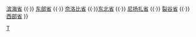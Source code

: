 {{Navbox
|name    = 肯尼亚省份
|title   = [[肯尼亚行政区划|肯尼亚省份]]
|listclass=hlist
|image   = [[File:Flag of Kenya.svg|44px|Flag of Kenya]]
|list1   = [[中部省 (肯尼亚)|中部省]] {{·}} [[滨海省 (肯尼亚)|滨海省]] {{·}} [[东部省 (肯尼亚)|东部省]] {{·}} [[奈洛比省]] {{·}}[[东北省 (肯尼亚)|东北省]] {{·}} [[尼扬扎省]] {{·}}  [[裂谷省 (肯尼亚)|裂谷省]] {{·}} [[西部省 (肯尼亚)|西部省]] 
}}
<noinclude>
[[Category:肯尼亚行政区划|T]]

</noinclude>